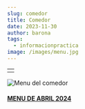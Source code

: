 ```yaml
---
slug: comedor
title: Comedor
date: 2023-11-30
author: barona
tags:
  - informacionpractica
image: /images/menu.jpg
---
```

|     |
| --- |
|     |

![Menu del comedor](/images/menu.jpg "Menu mensual del comedor")

#### [M﻿ENU DE ABRIL 2024](docs/MENU_BASAL_ABRIL_2024.pdf)